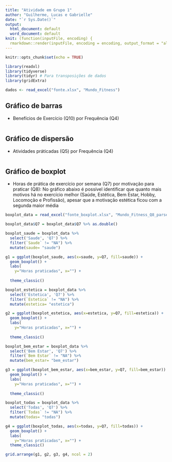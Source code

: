 ```yaml
---
title: "Atividade em Grupo 1"
author: "Guilherme, Lucas e Gabrielle"
date: "`r Sys.Date()`"
output:
  html_document: default
  word_document: default
knit: (function(inputFile, encoding) {
  rmarkdown::render(inputFile, encoding = encoding, output_format = "all") })
---
```


```r
knitr::opts_chunk$set(echo = TRUE)

library(readxl)
library(tidyverse)
library(tidyr) # Para transposições de dados
library(gridExtra)

dados <- read_excel("fonte.xlsx", "Mundo_Fitness")
```

## Gráfico de barras

- Benefícios de Exercício (Q10) por Frequência (Q4)

```r
```

## Gráfico de dispersão

- Atividades práticadas (Q5) por Frequência (Q4)

```r
```

## Gráfico de boxplot

- Horas de prática de exercício por semana (Q7) por motivação para praticar (Q8): No gráfico abaixo é possível identificar que quanto mais motivos há no exercício melhor (Saúde, Estética, Bem Estar, Hobby, Locomoção e Profissão), apesar que a motivação estética ficou com a segunda maior média

```r
boxplot_data = read_excel("fonte_boxplot.xlsx", "Mundo_Fitness_Q8_parsed")

boxplot_data$Q7 = boxplot_data$Q7 %>% as.double()

boxplot_saude = boxplot_data %>% 
  select('Saude', 'Q7') %>%
  filter(`Saude` != "NA") %>%
  mutate(saude= "saude")

g1 = ggplot(boxplot_saude, aes(x=saude, y=Q7, fill=saude)) + 
  geom_boxplot() +
  labs(
    y="Horas praticadas", x="") +
  
  theme_classic()

boxplot_estetica = boxplot_data %>% 
  select('Estetica', 'Q7') %>%
  filter(`Estetica` != "NA") %>%
  mutate(estetica= "estetica")

g2 = ggplot(boxplot_estetica, aes(x=estetica, y=Q7, fill=estetica)) + 
  geom_boxplot() +
  labs(
    y="Horas praticadas", x="") +
  
  theme_classic()

boxplot_bem_estar = boxplot_data %>% 
  select('Bem Estar', 'Q7') %>%
  filter(`Bem Estar` != "NA") %>%
  mutate(bem_estar= "bem_estar")

g3 = ggplot(boxplot_bem_estar, aes(x=bem_estar, y=Q7, fill=bem_estar)) + 
  geom_boxplot() +
  labs(
    y="Horas praticadas", x="") +
  
  theme_classic()

boxplot_todas = boxplot_data %>% 
  select('Todas', 'Q7') %>%
  filter(`Todas` != "NA") %>%
  mutate(todas= "todas")

g4 = ggplot(boxplot_todas, aes(x=todas, y=Q7, fill=todas)) + 
  geom_boxplot() +
  labs(
    y="Horas praticadas", x="") +
  theme_classic()

grid.arrange(g1, g2, g3, g4, ncol = 2)
```

